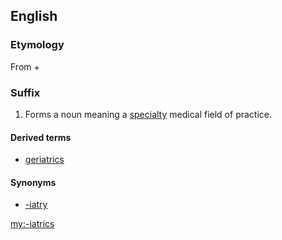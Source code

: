 ==English==

===Etymology===
From {{etyl|grc|en}} {{m|grc|ἰατρός||doctor}} + {{m|en|-ics}}

===Suffix===
{{en-suffix}}

# Forms a noun meaning a [[specialty]] medical field of practice.

====Derived terms====
{{suffixsee|en}}
* [[geriatrics]]

====Synonyms====
* [[-iatry]]

[[my:-iatrics]]